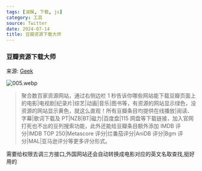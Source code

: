 ```yaml
---
tags: [油猴, 下载, js]
category: 工具
source: Twitter
date: 2024-07-14
title: 豆瓣资源下载大师
---
```


### 豆瓣资源下载大师

来源: [Geek](https://x.com/geekbb/status/1811734042997408009)

![005.webp](https://img.mengpeng.tech/i/2024/11/24/6742f9b081af7.webp)

> 聚合数百家资源网站，通过右侧边栏 1 秒告诉你哪些网站能下载豆瓣页面上的电影|电视剧|纪录片|综艺|动画|音乐|图书等，有资源的网站显示绿色，没资源的网站显示黄色，就这么直观！所有豆瓣条目均提供在线播放|阅读、字幕|歌词下载及 PT|NZB|BT|磁力|百度盘|115 网盘等下载链接，加入官网打死也不出的豆列搜索功能，此外还能给豆瓣条目额外添加 IMDB 评分|IMDB TOP 250|Metascore 评分|烂番茄评分|AniDB 评分|Bgm 评分|MAL|亚马逊评分等更多评分形式。  

需要给权限去调三方接口,外国网站还会自动转换成电影对应的英文名取查找,挺好用的
